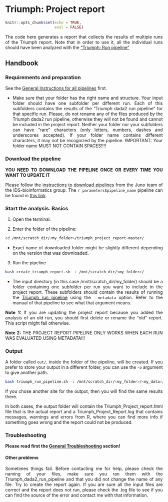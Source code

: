 # Triumph: Project report

<style>
body {
text-align: justify}
</style>

```r
knitr::opts_chunk$set(echo = TRUE, 
                      eval = FALSE)
```

The code here generates a report that collects the results of multiple runs of the Triumph report. Note that in order to use it, all the individual runs should have been analyzed with the ["Triumph: Run pipeline"](#triumph_run)

## Handbook

### Requirements and preparation

See the [General Instructions for all pipelines](#general-instructions) first.  

- Make sure that your folder has the right name and structure. Your input folder should have one subfolder per different run. Each of this subfolders contains the results of the "Triumph dada2 run pipeline" for that specific run. Please, do not rename any of the files produced by the Triumph dada2 run pipeline, otherwise they will not be found and cannot be included in the project report. Neither your folder nor your subfolders can have "rare" characters (only letters, numbers, dashes and underscores accepted). If your folder name contains different characters, it may not be recognized by the pipeline. IMPORTANT: Your folder name MUST NOT CONTAIN SPACES!!!!  

### Download the pipeline   

**YOU NEED TO DOWNLOAD THE PIPELINE ONCE OR EVERY TIME YOU WANT TO UPDATE IT**

Please follow the [instructions to download pipelines](#downloading-instructions) from the Juno team of the IDS-bioinformatics group. The `r parameters$pipeline_name` pipeline can be found in [this link](https://gitl01-int-p.rivm.nl/hernanda/triumph_project_report).  

### Start the analysis. Basics

1. Open the terminal.  

2. Enter the folder of the pipeline:  

```bash
cd /mnt/scratch_dir/<my_folder>/triumph_project_report-master/
```
* Exact name of downloaded folder might be slightly different depending on the version that was downloaded.

3. Run the pipeline  

```bash
bash create_triumph_report.sh -i /mnt/scratch_dir/<my_folder>/
```
* The input directory (in this case /mnt/scratch_dir/my_folder) should be a folder containing one subfolder per run you want to include in the project report. These subfolders should contain the results of running the [Triumph run pipeline](#triumph_run) using the `--metadata` option. Refer to the manual of that pipeline to see what that argument means.  

**Note 1:** If you are updating the project report because you added the analysis of an old run, you should first delete or rename the "old" report. This script might fail otherwise.

**Note 2:** THE PROJECT REPORT PIPELINE ONLY WORKS WHEN EACH RUN WAS EVALUATED USING METADATA!!! 

### Output 

A folder called `out/`, inside the folder of the pipeline, will be created. If you prefer to store your output in a different folder, you can use the `-o` argument to give another path.  

```bash
bash triumph_run_pipeline.sh -i /mnt/scratch_dir/<my_folder>/<my_data>/ -o /mnt/scratch_dir/<my_folder>/<my_results>/

```

If you chose another site for the output, then you will find the same results there. 

In both cases, the output folder will contain the Triumph_Project_report.html file that is the actual report and a Triumph_Project_Report.log that contains messages, warnings and errors from R, where you can find more info if something goes wrong and the report could not be produced. 


### Troubleshooting 

**Please read first the [General Troubleshooting](#general-troubleshooting) section!**

#### Other problems

Sometimes things fail. Before contacting me for help, please check the naming of your files, make sure you ran them with the Triumph_dada2_run_pipeline and that you did not change the name of any file. Try to create the report again. If you are sure all the input files are correct and the report does not run, please check the .log file to see if you can find the source of the error and contact me with that information. 